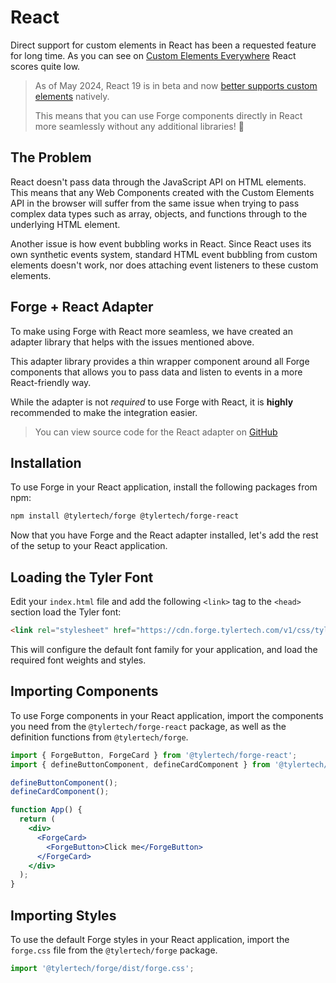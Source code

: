
<Meta title="Frameworks/React" />

# React

Direct support for custom elements in React has been a requested feature for long time. As you can see on
[Custom Elements Everywhere](https://custom-elements-everywhere.com/#react) React scores quite low.

> As of May 2024, React 19 is in beta and now [better supports custom elements](https://custom-elements-everywhere.com/#react-beta) natively.
>
> This means that you can use Forge components directly in React more seamlessly without any additional libraries! 🎉

## The Problem

React doesn't pass data through the JavaScript API on HTML elements. This means that any Web Components created
with the Custom Elements API in the browser will suffer from the same issue when trying to pass complex data types
such as array, objects, and functions through to the underlying HTML element.

Another issue is how event bubbling works in React. Since React uses its own synthetic events system, standard HTML
event bubbling from custom elements doesn't work, nor does attaching event listeners to these custom elements.

## Forge + React Adapter

To make using Forge with React more seamless, we have created an adapter library that helps with the issues mentioned above.

This adapter library provides a thin wrapper component around all Forge components that allows you to pass data and listen
to events in a more React-friendly way.

While the adapter is not _required_ to use Forge with React, it is **highly** recommended to make the integration easier.

> You can view source code for the React adapter on [GitHub](https://github.com/tyler-technologies-oss/forge-react)

## Installation

To use Forge in your React application, install the following packages from npm:

```bash
npm install @tylertech/forge @tylertech/forge-react
```

Now that you have Forge and the React adapter installed, let's add the rest of the setup to your React application.

## Loading the Tyler Font

Edit your `index.html` file and add the following `<link>` tag to the `<head>` section load the Tyler font:

```html
<link rel="stylesheet" href="https://cdn.forge.tylertech.com/v1/css/tyler-font.css" />
```

This will configure the default font family for your application, and load the required font weights and styles.

## Importing Components

To use Forge components in your React application, import the components you need from the `@tylertech/forge-react` package,
as well as the definition functions from `@tylertech/forge`.

```jsx
import { ForgeButton, ForgeCard } from '@tylertech/forge-react';
import { defineButtonComponent, defineCardComponent } from '@tylertech/forge';

defineButtonComponent();
defineCardComponent();

function App() {
  return (
    <div>
      <ForgeCard>
        <ForgeButton>Click me</ForgeButton>
      </ForgeCard>
    </div>
  );
}
```

## Importing Styles

To use the default Forge styles in your React application, import the `forge.css` file from the `@tylertech/forge` package.

```jsx
import '@tylertech/forge/dist/forge.css';
```
